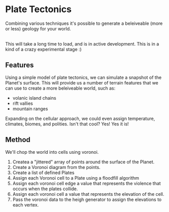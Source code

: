 
# Plate Tectonics

Combining various techniques it's possible to generate a beleiveable (more or less) geology for your world.

<TectoncisExample />

<br />

<Callout type="warning" emoji="⚠️">
  This will take a long time to load, and is in active development. This is in a
  kind of a crazy experimental stage :)
</Callout>

## Features

Using a simple model of plate tectonics, we can simulate a snapshot of the Planet's
surface. This will provide us a number of terrain features that we can use to create a more beleiveable world, such as:

- volanic island chains
- rift vallies
- mountain ranges

Expanding on the cellular approach, we could even assign temperature, climates, biomes, and polities. Isn't that cool? Yes! Yes it is!

## Method

We'll chop the world into cells using voronoi.

1. Createa a "jittered" array of points around the surface of the Planet.
2. Create a Voronoi diagram from the points.
3. Create a list of defined Plates
4. Assign each Voronoi cell to a Plate using a floodfill algorithm
5. Assign each voronoi cell edge a value that represents the violence that occurs when
   the plates collide.
6. Assign each voronoi cell a value that represents the elevation of the cell.
7. Pass the voronoi data to the heigh generator to assign the elevations to each vertex.
